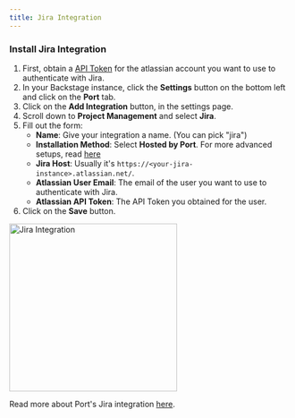 ```yaml
---
title: Jira Integration
---
```


### Install Jira Integration

1. First, obtain a [API Token](https://id.atlassian.com/manage-profile/security/api-tokens) for the atlassian account you want to use to authenticate with Jira.
2. In your Backstage instance, click the **Settings** button on the bottom left and click on the **Port** tab.
3. Click on the **Add Integration** button, in the settings page.
4. Scroll down to **Project Management** and select **Jira**.
5. Fill out the form:
   - **Name**: Give your integration a name. (You can pick "jira")
   - **Installation Method**: Select **Hosted by Port**. For more advanced setups, read [here](https://docs.getport.io/build-your-software-catalog/sync-data-to-catalog/project-management/jira/?installation-methods=real-time-self-hosted#setup)
   - **Jira Host**: Usually it's `https://<your-jira-instance>.atlassian.net/`.
   - **Atlassian User Email**: The email of the user you want to use to authenticate with Jira.
   - **Atlassian API Token**: The API Token you obtained for the user.
6. Click on the **Save** button.

<div style={{ textAlign: "center" }}>
  <img src="/img/jira-integration.png" alt="Jira Integration" width="300" />
</div>

Read more about Port's Jira integration [here](https://docs.getport.io/build-your-software-catalog/sync-data-to-catalog/project-management/jira/#setup).
